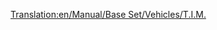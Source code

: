 [[Translation:en/Manual/Base Set/Vehicles/T.I.M.]]
{{fr/Train|Image=[[File:en/Tim.png]]
|Nom="T.I.M."
|Coût=46 875£ (93 750$)
|Vitesse=241 km/h (150 mph)
|Poids=90 t
|Puissance=7000 cv (5220 kW)
|Entretien=3 374£ (6 748$)
|Conception=1984
|Vie=25
|Capacité=N/A
|Description=C'est une locomotive à deux têtes, capable d'aller jusqu'à 64 km/h plus vite que son suivant, le [[fr/Manual/Base Set/Vehicles/SH "40"|SH "40"]]. Il y a une locomotive électrique sur rail plus rapide, l'[[fr/Manual/Base Set/Vehicles/AsiaStar|"AsiaStar"]].
|Réalité=C'est l'équivalent Transport Tycoon du premier modèle de [https://www.wikipedia.org/wiki/fr:TGV TGV] (Train à Grande Vitesse) français.
}}